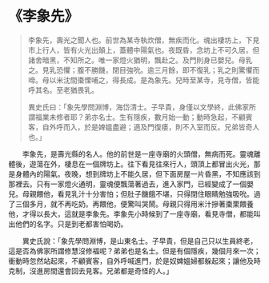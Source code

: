 # 《李象先》

> 李象先，壽光之聞人也。前世為某寺執炊僧，無疾而化。魂出棲坊上，下見市上行人，皆有火光出顛上，蓋體中陽氣也。夜既昏，念坊上不可久居，但諸舍暗黑，不知所之。唯一家燈火猶明，飄赴之。及門則身已嬰兒。母乳之。見乳恐懼；腹不勝饑，閉目強吮。逾三月餘，即不復乳；乳之則驚懼而啼。母以米沈間棗慄哺之，得長成。是為象先。兒時至某寺，見寺僧，皆能呼其名。至老猶畏乳。
>
> 異史氏曰：「象先學問淵博，海岱清士。子早貴，身僅以文學終，此佛家所謂福業未修者耶？弟亦名士。生有隱疾，數月始一動；動時急起，不顧賓客，自外呼而入，於是婢媼盡避；適及門復痿，則不入室而反。兄弟皆奇人也。」

&emsp;&emsp;李象先，是壽光縣的名人。他的前世是一座寺廟的火頭僧，無病而死。靈魂離體後，遊蕩在外，棲息在一個牌坊上。往下看見往來行人，頭頂上都冒出火光，那是身體內的陽氣。夜晚，想到牌坊上不能久居，但下面房屋一片昏黑，不知應該到那裡去。只有一家燈火通明，靈魂便飄蕩著過去，進入家門，已經變成了一個嬰兒。母親餵他，看見乳汁十分害怕；但肚子饑餓不堪，只得閉住眼睛勉強吸吮。過了三個多月，就不再吃奶。再餵他，便驚叫哭鬧。母親只得用米汁摻著棗栗餵養他，才得以長大，這就是李象先。李象先小時候到了一座寺廟，看見寺僧，都能叫出他們的名字。只是到老都害怕喝奶。

&emsp;&emsp;異史氏說：「象先學問淵博，是山東名士。子早貴，但是自己只以生員終老，這是否為佛家所謂修慧沒修福呢？弟弟也是名士。但是有個隱疾，幾個月來一次；衝動時忽然站起來，不顧賓客，自外呼喊進門，於是奴婢媼婦都躲起來；讓他及時克制，沒進房間還會回去見客。兄弟都是奇怪的人。」
